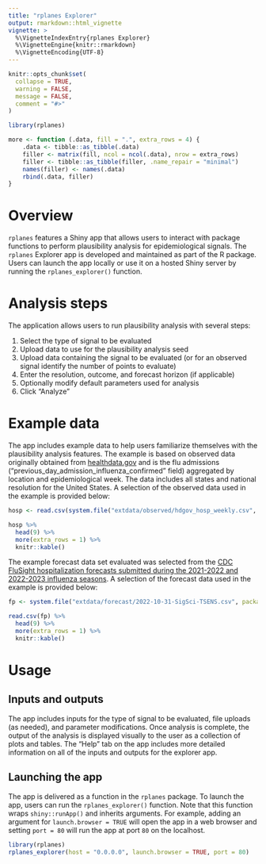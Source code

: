 ```yaml
---
title: "rplanes Explorer"
output: rmarkdown::html_vignette
vignette: >
  %\VignetteIndexEntry{rplanes Explorer}
  %\VignetteEngine{knitr::rmarkdown}
  %\VignetteEncoding{UTF-8}
---
```


```r
knitr::opts_chunk$set(
  collapse = TRUE,
  warning = FALSE,
  message = FALSE,
  comment = "#>"
)
```

```r
library(rplanes)

more <- function (.data, fill = ".", extra_rows = 4) {
    .data <- tibble::as_tibble(.data)
    filler <- matrix(fill, ncol = ncol(.data), nrow = extra_rows)
    filler <- tibble::as_tibble(filler, .name_repair = "minimal")
    names(filler) <- names(.data)
    rbind(.data, filler)
}
```

# Overview

`rplanes` features a Shiny app that allows users to interact with package functions to perform plausibility analysis for epidemiological signals. The `rplanes` Explorer app is developed and maintained as part of the R package. Users can launch the app locally or use it on a hosted Shiny server by running the `rplanes_explorer()` function.

# Analysis steps

The application allows users to run plausibility analysis with several steps:

1. Select the type of signal to be evaluated
2. Upload data to use for the plausibility analysis seed
3. Upload data containing the signal to be evaluated (or for an observed signal identify the number of points to evaluate)
4. Enter the resolution, outcome, and forecast horizon (if applicable)
5. Optionally modify default parameters used for analysis
6. Click "Analyze"

# Example data

The app includes example data to help users familiarize themselves with the plausibility analysis features. The example is based on observed data originally obtained from [healthdata.gov](https://healthdata.gov/Hospital/COVID-19-Reported-Patient-Impact-and-Hospital-Capa/g62h-syeh) and is the flu admissions ("previous_day_admission_influenza_confirmed" field) aggregated by location and epidemiological week. The data includes all states and national resolution for the United States. A selection of the observed data used in the example is provided below:

```r
hosp <- read.csv(system.file("extdata/observed/hdgov_hosp_weekly.csv", package = "rplanes"))

hosp %>%
  head(9) %>%
  more(extra_rows = 1) %>%
  knitr::kable()
```


The example forecast data set evaluated was selected from the [CDC FluSight hospitalization forecasts submitted during the 2021-2022 and 2022-2023 influenza seasons](https://github.com/cdcepi/Flusight-forecast-data). A selection of the forecast data used in the example is provided below:


```r
fp <- system.file("extdata/forecast/2022-10-31-SigSci-TSENS.csv", package = "rplanes")

read.csv(fp) %>%
  head(9) %>%
  more(extra_rows = 1) %>%
  knitr::kable()
```


# Usage

## Inputs and outputs

The app includes inputs for the type of signal to be evaluated, file uploads (as needed), and parameter modifications. Once analysis is complete, the output of the analysis is displayed visually to the user as a collection of plots and tables. The "Help" tab on the app includes more detailed information on all of the inputs and outputs for the explorer app.

## Launching the app

The app is delivered as a function in the `rplanes` package. To launch the app, users can run the `rplanes_explorer()` function. Note that this function wraps `shiny::runApp()` and inherits arguments. For example, adding an argument for `launch.browser = TRUE` will open the app in a web browser and setting `port = 80` will run the app at port `80` on the localhost.

```r
library(rplanes)
rplanes_explorer(host = "0.0.0.0", launch.browser = TRUE, port = 80)
```





